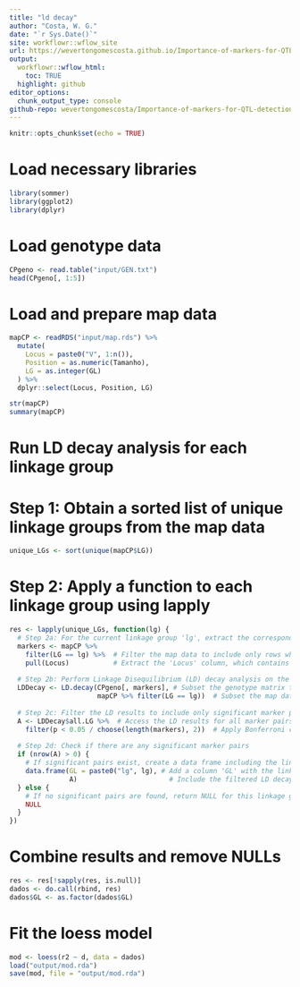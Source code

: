 ```yaml
---
title: "ld decay"
author: "Costa, W. G."
date: "`r Sys.Date()`"
site: workflowr::wflow_site
url: https://wevertongomescosta.github.io/Importance-of-markers-for-QTL-detection-by-machine-learning-methods/
output:
  workflowr::wflow_html:
    toc: TRUE
  highlight: github
editor_options:
  chunk_output_type: console
github-repo: wevertongomescosta/Importance-of-markers-for-QTL-detection-by-machine-learning-methods
---
```


```r
knitr::opts_chunk$set(echo = TRUE)
```

# Load necessary libraries

```r
library(sommer)
library(ggplot2)
library(dplyr)
```

# Load genotype data

```r
CPgeno <- read.table("input/GEN.txt")
head(CPgeno[, 1:5])
```

# Load and prepare map data

```r
mapCP <- readRDS("input/map.rds") %>%
  mutate(
    Locus = paste0("V", 1:n()),
    Position = as.numeric(Tamanho),
    LG = as.integer(GL)
  ) %>%
  dplyr::select(Locus, Position, LG)

str(mapCP)
summary(mapCP)
```

# Run LD decay analysis for each linkage group

# Step 1: Obtain a sorted list of unique linkage groups from the map data

```r
unique_LGs <- sort(unique(mapCP$LG))
```

# Step 2: Apply a function to each linkage group using lapply
```r
res <- lapply(unique_LGs, function(lg) {
  # Step 2a: For the current linkage group 'lg', extract the corresponding marker names
  markers <- mapCP %>%
    filter(LG == lg) %>%  # Filter the map data to include only rows where LG equals the current linkage group
    pull(Locus)           # Extract the 'Locus' column, which contains marker names
  
  # Step 2b: Perform Linkage Disequilibrium (LD) decay analysis on the genotype data for these markers
  LDDecay <- LD.decay(CPgeno[, markers], # Subset the genotype matrix to include only the columns for the current markers
                      mapCP %>% filter(LG == lg))  # Subset the map data to include only the current linkage group
  
  # Step 2c: Filter the LD results to include only significant marker pairs after Bonferroni correction
  A <- LDDecay$all.LG %>%  # Access the LD results for all marker pairs
    filter(p < 0.05 / choose(length(markers), 2))  # Apply Bonferroni correction to adjust the p-value threshold
  
  # Step 2d: Check if there are any significant marker pairs
  if (nrow(A) > 0) {
    # If significant pairs exist, create a data frame including the linkage group identifier
    data.frame(GL = paste0("lg", lg), # Add a column 'GL' with the linkage group name (e.g., 'lg1', 'lg2', etc.)
               A)                       # Include the filtered LD decay results
  } else {
    # If no significant pairs are found, return NULL for this linkage group
    NULL
  }
})
```



# Combine results and remove NULLs
```r
res <- res[!sapply(res, is.null)]
dados <- do.call(rbind, res)
dados$GL <- as.factor(dados$GL)
```



# Fit the loess model
```r
mod <- loess(r2 ~ d, data = dados)
load("output/mod.rda")
save(mod, file = "output/mod.rda")
```


